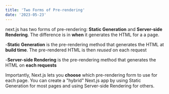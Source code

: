```yaml
---
title: 'Two Forms of Pre-rendering'
date: '2023-05-23'
---
```


next.js has two forms of pre-rendering: **Static Generation** and **Server-side Rendering**. The difference is in **when** it generates the HTML for a a page.

-**Static Generation** is the pre-rendering method that generates the HTML at **build time**. The pre-rendered HTML is then _reused_ on each request

-**Server-side Rendering** is the pre-rendering method that generates the HTML on **each requests**

Importantly, Next.js lets you **choose** which pre-rendering form to use for each page. You can create a "hybrid" Next.js app by using Static Generation for most pages and using Server-side Rendering for others.